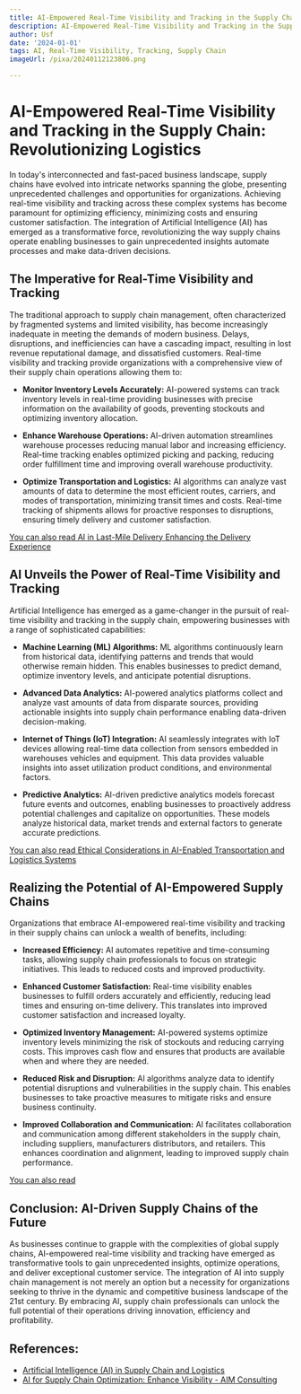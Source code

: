 ```yaml
---
title: AI-Empowered Real-Time Visibility and Tracking in the Supply Chain
description: AI-Empowered Real-Time Visibility and Tracking in the Supply Chain
author: Usf
date: '2024-01-01'
tags: AI, Real-Time Visibility, Tracking, Supply Chain
imageUrl: /pixa/20240112123806.png

---
```

# AI-Empowered  Real-Time Visibility and Tracking in the Supply Chain: Revolutionizing  Logistics

In today's interconnected and fast-paced business landscape,  supply chains have evolved into intricate networks spanning the globe, presenting unprecedented challenges and opportunities for organizations. Achieving real-time visibility and tracking  across these complex systems has become paramount for optimizing efficiency, minimizing costs and ensuring customer satisfaction. The integration of Artificial Intelligence (AI) has emerged as a transformative force, revolutionizing the way supply chains operate enabling businesses to gain unprecedented insights automate processes and make data-driven decisions.

## The Imperative for Real-Time Visibility  and Tracking

The traditional approach to supply chain management, often characterized by fragmented systems and limited visibility, has become increasingly inadequate in meeting the demands of modern business. Delays, disruptions,  and inefficiencies can have a cascading impact, resulting in lost  revenue reputational damage, and dissatisfied customers. Real-time  visibility and tracking provide organizations  with a comprehensive view of their supply chain operations allowing them to:

* **Monitor Inventory Levels  Accurately:** AI-powered  systems  can track inventory levels  in  real-time providing businesses with precise information on the  availability of goods, preventing stockouts and optimizing inventory allocation.

* **Enhance Warehouse Operations:** AI-driven automation streamlines warehouse processes reducing manual labor and increasing efficiency. Real-time  tracking enables optimized picking and packing, reducing order fulfillment time and improving overall  warehouse productivity.

*  **Optimize Transportation and Logistics:** AI algorithms can analyze vast amounts  of data to determine the most efficient routes, carriers, and modes of transportation, minimizing transit times and costs. Real-time  tracking  of shipments allows for  proactive responses  to disruptions, ensuring timely delivery and customer satisfaction.

[You can  also read AI in Last-Mile Delivery Enhancing the Delivery Experience](AI%20in%20Last-Mile%20Delivery%20Enhancing%20the%20Delivery%20Experience)


## AI Unveils the Power of Real-Time Visibility  and Tracking

Artificial Intelligence  has emerged as a game-changer in the pursuit of real-time visibility and tracking in the supply chain, empowering businesses with a  range of sophisticated capabilities:

* **Machine Learning (ML) Algorithms:** ML  algorithms continuously learn from historical data, identifying patterns  and trends that would otherwise  remain hidden. This enables businesses to predict demand, optimize inventory levels, and anticipate potential disruptions.

* **Advanced Data  Analytics:** AI-powered analytics platforms collect and analyze vast amounts  of data  from disparate  sources, providing actionable insights into supply chain performance enabling data-driven decision-making.

* **Internet of Things (IoT) Integration:** AI seamlessly integrates with IoT devices allowing real-time data collection from sensors embedded in warehouses vehicles and equipment.  This data provides valuable insights into asset utilization product conditions, and environmental factors.

* **Predictive Analytics:** AI-driven predictive analytics models forecast future events and outcomes, enabling businesses to  proactively  address potential  challenges and capitalize on opportunities. These  models analyze historical data, market  trends and external factors to  generate accurate predictions.

[You can also read Ethical Considerations in AI-Enabled Transportation and Logistics  Systems](Ethical%20Considerations%20in%20AI-Enabled%20Transportation%20and%20Logistics%20Systems)


## Realizing the Potential of AI-Empowered  Supply Chains

Organizations that embrace AI-empowered real-time visibility and tracking in their supply chains can  unlock a wealth of benefits, including:

* **Increased Efficiency:** AI automates repetitive and time-consuming tasks, allowing supply  chain professionals to focus on strategic initiatives.  This leads to reduced costs and improved productivity.

* **Enhanced Customer Satisfaction:**  Real-time visibility enables businesses to  fulfill orders accurately and efficiently, reducing lead times  and ensuring  on-time delivery. This translates into improved customer satisfaction and increased loyalty.

* **Optimized Inventory Management:** AI-powered systems  optimize  inventory levels minimizing the risk of stockouts and reducing carrying costs. This improves cash flow and ensures that products are available when and where they are needed.

* **Reduced Risk  and Disruption:** AI algorithms analyze data  to identify potential disruptions  and vulnerabilities  in the supply chain. This enables businesses to take proactive measures to mitigate risks and ensure  business continuity.

* **Improved Collaboration and  Communication:** AI facilitates collaboration and communication among different  stakeholders in the supply chain, including suppliers, manufacturers distributors, and retailers. This enhances coordination and alignment, leading to improved supply chain performance.

[You can also  read ]()


## Conclusion: AI-Driven Supply  Chains of the Future

As businesses continue to grapple with the complexities  of global supply chains, AI-empowered real-time visibility and tracking have emerged as  transformative tools to  gain unprecedented  insights, optimize  operations, and deliver exceptional customer service. The integration of AI into  supply  chain management is not merely an option but a necessity for organizations seeking to thrive  in the dynamic and competitive business landscape of the 21st century.  By embracing AI, supply chain professionals can unlock the full potential of their operations driving innovation,  efficiency and profitability.

## References:
- [Artificial Intelligence (AI) in Supply Chain and Logistics](https://throughput.world/blog/ai-in-supply-chain-and-logistics/)
- [AI for Supply Chain Optimization: Enhance Visibility - AIM Consulting](https://aimconsulting.com/insights/ai-enhance-supply-chain-visibility/)
